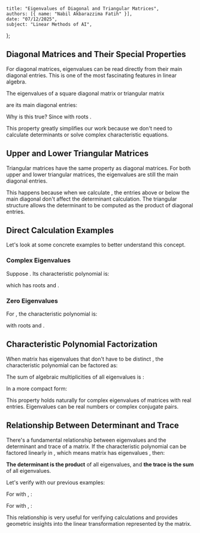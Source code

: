     title: "Eigenvalues of Diagonal and Triangular Matrices",
    authors: [{ name: "Nabil Akbarazzima Fatih" }],
    date: "07/12/2025",
    subject: "Linear Methods of AI",
};

## Diagonal Matrices and Their Special Properties

For diagonal matrices, eigenvalues can be read directly from their main diagonal entries. This is one of the most fascinating features in linear algebra.

The eigenvalues of a square diagonal matrix or triangular matrix <InlineMath math="A \in \mathbb{K}^{n \times n}" />

<MathContainer>
<BlockMath math="A = \begin{pmatrix} a_{11} & & 0 \\ & \ddots & \\ 0 & & a_{nn} \end{pmatrix}" />
<BlockMath math="\text{or } A = \begin{pmatrix} a_{11} & * \\ & \ddots & \\ 0 & & a_{nn} \end{pmatrix}" />
<BlockMath math="\text{or } A = \begin{pmatrix} a_{11} & & 0 \\ & \ddots & \\ * & & a_{nn} \end{pmatrix}" />
</MathContainer>

are its main diagonal entries:

<BlockMath math="\lambda_1 = a_{11}, \ldots, \lambda_n = a_{nn}" />

Why is this true? Since <InlineMath math="\chi_A(t) = \det(A - t \cdot I) = (a_{11} - t) \cdots (a_{nn} - t)" /> with roots <InlineMath math="a_{11}, \ldots, a_{nn}" />.

This property greatly simplifies our work because we don't need to calculate determinants or solve complex characteristic equations.

## Upper and Lower Triangular Matrices

Triangular matrices have the same property as diagonal matrices. For both upper and lower triangular matrices, the eigenvalues are still the main diagonal entries.

This happens because when we calculate <InlineMath math="\det(A - tI)" />, the entries above or below the main diagonal don't affect the determinant calculation. The triangular structure allows the determinant to be computed as the product of diagonal entries.

## Direct Calculation Examples

Let's look at some concrete examples to better understand this concept.

### Complex Eigenvalues

Suppose <InlineMath math="A = \begin{pmatrix} 1 & -1 \\ 1 & 1 \end{pmatrix}" />. Its characteristic polynomial is:

<MathContainer>
<BlockMath math="\chi_A(t) = \det \begin{pmatrix} 1-t & -1 \\ 1 & 1-t \end{pmatrix}" />
<BlockMath math="= (1-t) \cdot (1-t) - 1 \cdot (-1) = t^2 - 2t + 2" />
</MathContainer>

which has roots <InlineMath math="\lambda_1 = 1 + i" /> and <InlineMath math="\lambda_2 = 1 - i" />.

### Zero Eigenvalues

For <InlineMath math="A = \begin{pmatrix} 1 & -i \\ i & 1 \end{pmatrix}" />, the characteristic polynomial is:

<MathContainer>
<BlockMath math="\chi_A(t) = \det \begin{pmatrix} 1-t & -i \\ i & 1-t \end{pmatrix}" />
<BlockMath math="= (1-t) \cdot (1-t) - i \cdot (-i) = t^2 - 2t" />
</MathContainer>

with roots <InlineMath math="\lambda_1 = 2" /> and <InlineMath math="\lambda_2 = 0" />.

## Characteristic Polynomial Factorization

When matrix <InlineMath math="A \in \mathbb{C}^{n \times n}" /> has <InlineMath math="n" /> eigenvalues that don't have to be distinct <InlineMath math="\lambda_1, \ldots, \lambda_n \in \mathbb{C}" />, the characteristic polynomial <InlineMath math="\chi_A(t)" /> can be factored as:

<BlockMath math="\chi_A(t) = (\lambda_1 - t) \cdots (\lambda_n - t)" />

The sum of algebraic multiplicities of all eigenvalues is <InlineMath math="n" />:

<BlockMath math="\sum_{\lambda \in \mathbb{C}} \mu_A(\lambda) = n" />

In a more compact form:

<BlockMath math="\chi_A(t) = \prod_{\lambda \in \mathbb{C}} (\lambda - t)^{\mu_A(\lambda)}" />

This property holds naturally for complex eigenvalues of matrices with real entries. Eigenvalues can be real numbers or complex conjugate pairs.

## Relationship Between Determinant and Trace

There's a fundamental relationship between eigenvalues and the determinant and trace of a matrix. If the characteristic polynomial <InlineMath math="\chi_A(t)" /> can be factored linearly in <InlineMath math="\mathbb{K}" />, which means matrix <InlineMath math="A" /> has <InlineMath math="n" /> eigenvalues <InlineMath math="\lambda_1, \ldots, \lambda_n \in \mathbb{K}" />, then:

<MathContainer>
<BlockMath math="\det A = \prod_{i=1}^n \lambda_i" />
<BlockMath math="\text{tr} A = \sum_{i=1}^n \lambda_i" />
</MathContainer>

**The determinant is the product** of all eigenvalues, and **the trace is the sum** of all eigenvalues.

Let's verify with our previous examples:

For <InlineMath math="A = \begin{pmatrix} 1 & -1 \\ 1 & 1 \end{pmatrix}" /> with <InlineMath math="\lambda_1 = 1 + i" />, <InlineMath math="\lambda_2 = 1 - i" />:

<MathContainer>
<BlockMath math="\det A = 1 \cdot 1 - 1 \cdot (-1) = 2 = \lambda_1 \cdot \lambda_2" />
<BlockMath math="\text{tr} A = 1 + 1 = 2 = \lambda_1 + \lambda_2" />
</MathContainer>

For <InlineMath math="A = \begin{pmatrix} 1 & -i \\ i & 1 \end{pmatrix}" /> with <InlineMath math="\lambda_1 = 2" />, <InlineMath math="\lambda_2 = 0" />:

<MathContainer>
<BlockMath math="\det A = 1 \cdot 1 - i \cdot (-i) = 0 = \lambda_1 \cdot \lambda_2" />
<BlockMath math="\text{tr} A = 1 + 1 = 2 = \lambda_1 + \lambda_2" />
</MathContainer>

This relationship is very useful for verifying calculations and provides geometric insights into the linear transformation represented by the matrix.